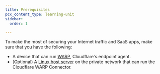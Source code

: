 ```yaml
---
title: Prerequisites
pcx_content_type: learning-unit
sidebar:
  order: 1

---
```


To make the most of securing your Internet traffic and SaaS apps, make sure that you have the following:

* A device that can run [WARP](/cloudflare-one/connections/connect-devices/warp/download-warp/), Cloudflare's endpoint agent.
* (Optional) A [Linux host server](/cloudflare-one/connections/connect-devices/warp/download-warp/#linux) on the private network that can run the Cloudflare WARP Connector.
